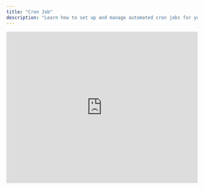 ```yaml
---
title: "Cron Job"
description: "Learn how to set up and manage automated cron jobs for your AI agent testing and evaluation workflows."
---
```


<iframe
  width="100%"
  height="400px"
  style={{
    aspectRatio: "16 / 9",
    border: "1px solid #ccc",
    borderRadius: "8px",
    marginBottom: "20px",
  }}
  src="https://www.loom.com/embed/67a770b2ba784153ad437e6f604cefda"
  frameborder="0"
  allow="accelerometer; autoplay; clipboard-write; encrypted-media; gyroscope; picture-in-picture"
  allowfullscreen
  title="Cron Jobs Setup Guide"
/>

## What is a Cron Job?

Cron job run automated calls on a schedule to check the status of your agent and alert you if things fail.

## Creating Cron Job

<Steps>
  <Step title="Navigate to Evaluators and Select Scenarios">
    1. Go to your main dashboard
    2. Navigate to the **Evaluators** section
    3. Select the scenarios you want to automate
    4. Look for the **Action** button in the top right corner
  </Step>

<Step title="Create Cron Job from Actions">
  1. Click the **Action** button in the top right 2. A dropdown menu will appear
  3. Select **"Create a Cron Job"** from the dropdown options
</Step>

  <Step title="Choose Cron Job Type">
    You'll be presented with two options:

    - **Manual**: Configure custom cron settings
    - **Predefined**: Use pre-configured schedule templates

  </Step>

  <Step title="Configure Your Cron Job Settings">
    #### Basic Information

    - **Name**: Enter a descriptive name for your cron job
      - _Tip: Give your cron job a descriptive name to help identify it later_

    #### Schedule Configuration

    **Cron Expression**: `* * * * *`

    - Choose between **Manual Input** or **Quick Schedule**
    - The format represents: _every minute, every hour, every day, every month, every day of the week_

    **Timezone**: Default is `Asia/Calcutta` (adjust as needed)

    **Number of Times to Run**: Set how many times this cron job should run (default: 1)

    #### Detailed Cron Settings

    Configure each time component individually:

    - **Minute**: `*`
      - Examples: `*`, `*/5`, `0-59`, `30`
    - **Hour**: `*`
      - Examples: `*`, `*/2`, `0-23`, `14`
    - **Day of Month**: `*`
      - Examples: `*`, `1-31`, `15`, `L` (Last day of month)
    - **Month**: `*`
      - Examples: `*`, `1-12`, `6`
    - **Day of Week**: `*`
      - Examples: `*`, `0-6` (where 0 = Sunday)

  </Step>

  <Step title="Save Your Cron Job">
    1. Review all your settings to ensure they're correct
    2. Click **"Save"** or **"Create"** to activate the schedule
    3. Your cron job will now run automatically according to the specified schedule
  </Step>
</Steps>

## Managing Existing Cron Jobs

### Accessing Cron Job Management

1. Navigate to the top right corner of your dashboard
2. Go to the project section
3. Select **Cron Jobs** to access the management interface

### Available Actions

From the cron job management interface, you can:

- **Update**: Modify existing cron job settings and schedules
- **Delete**: Remove cron jobs that are no longer needed
- **Monitor**: View execution status and history

## Common Cron Schedule Examples

Here are some frequently used cron expressions:

- `0 0 * * *` - Daily at midnight
- `0 0 * * 0` - Weekly on Sunday at midnight
- `0 0 1 * *` - Monthly on the 1st at midnight
- `0 */6 * * *` - Every 6 hours
- `*/30 * * * *` - Every 30 minutes
- `0 9 * * 1-5` - Every weekday at 9 AM
